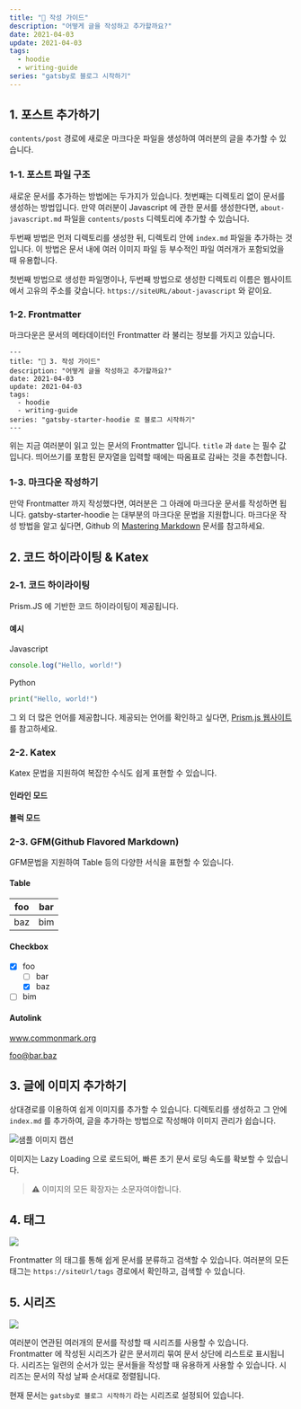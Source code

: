 ```yaml
---
title: "🤔 작성 가이드"
description: "어떻게 글을 작성하고 추가할까요?"
date: 2021-04-03
update: 2021-04-03
tags:
  - hoodie
  - writing-guide
series: "gatsby로 블로그 시작하기"
---
```


## 1. 포스트 추가하기

`contents/post` 경로에 새로운 마크다운 파일을 생성하여 여러분의 글을 추가할 수 있습니다.

### 1-1. 포스트 파일 구조

새로운 문서를 추가하는 방법에는 두가지가 있습니다. 첫번째는 디렉토리 없이 문서를 생성하는 방법입니다. 만약 여러분이 Javascript 에 관한 문서를 생성한다면, `about-javascript.md` 파일을 `contents/posts` 디렉토리에 추가할 수 있습니다.

두번째 방법은 먼저 디렉토리를 생성한 뒤, 디렉토리 안에 `index.md` 파일을 추가하는 것 입니다. 이 방법은 문서 내에 여러 이미지 파일 등 부수적인 파일 여러개가 포함되었을 때 유용합니다.

첫번째 방법으로 생성한 파일명이나, 두번째 방법으로 생성한 디렉토리 이름은 웹사이트에서 고유의 주소를 갖습니다. `https://siteURL/about-javascript` 와 같이요.

### 1-2. Frontmatter

마크다운은 문서의 메타데이터인 Frontmatter 라 불리는 정보를 가지고 있습니다.

```text
---
title: "🤔 3. 작성 가이드"
description: "어떻게 글을 작성하고 추가할까요?"
date: 2021-04-03
update: 2021-04-03
tags:
  - hoodie
  - writing-guide
series: "gatsby-starter-hoodie 로 블로그 시작하기"
---
```

위는 지금 여러분이 읽고 있는 문서의 Frontmatter 입니다. `title` 과 `date` 는 필수 값입니다. 띄어쓰기를 포함된 문자열을 입력할 때에는 따옴표로 감싸는 것을 추천합니다.

### 1-3. 마크다운 작성하기

만약 Frontmatter 까지 작성했다면, 여러분은 그 아래에 마크다운 문서를 작성하면 됩니다. gatsby-starter-hoodie 는 대부분의 마크다운 문법을 지원합니다. 마크다운 작성 방법을 알고 싶다면, Github 의 [Mastering Markdown](https://guides.github.com/features/mastering-markdown/) 문서를 참고하세요.

## 2. 코드 하이라이팅 & Katex

### 2-1. 코드 하이라이팅

Prism.JS 에 기반한 코드 하이라이팅이 제공됩니다.

#### 예시

Javascript

```javascript
console.log("Hello, world!")
```

Python

```python
print("Hello, world!")
```

그 외 더 많은 언어를 제공합니다. 제공되는 언어를 확인하고 싶다면, [Prism.js 웹사이트](https://prismjs.com/) 를 참고하세요.

### 2-2. Katex

Katex 문법을 지원하여 복잡한 수식도 쉽게 표현할 수 있습니다.

#### 인라인 모드

[$$E = m c^{2}$$]: #

#### 블럭 모드

[$$]: #
[\int_{0}^{\infty} f(x) dx]: #
[$$]: #

### 2-3. GFM(Github Flavored Markdown)

GFM문법을 지원하여 Table 등의 다양한 서식을 표현할 수 있습니다.

#### Table
| foo | bar |
| --- | --- |
| baz | bim |

#### Checkbox
- [x] foo
  - [ ] bar
  - [x] baz
- [ ] bim

#### Autolink
www.commonmark.org

foo@bar.baz

## 3. 글에 이미지 추가하기

상대경로를 이용하여 쉽게 이미지를 추가할 수 있습니다. 디렉토리를 생성하고 그 안에 `index.md` 를 추가하여, 글을 추가하는 방법으로 작성해야 이미지 관리가 쉽습니다.

![샘플 이미지 캡션](sample-image.jpg)

이미지는 Lazy Loading 으로 로드되어, 빠른 초기 문서 로딩 속도를 확보할 수 있습니다.

> ⚠ 이미지의 모든 확장자는 소문자여야합니다.

## 4. 태그

![](tag-example.jpg)

Frontmatter 의 태그를 통해 쉽게 문서를 분류하고 검색할 수 있습니다. 여러분의 모든 태그는 `https://siteUrl/tags` 경로에서 확인하고, 검색할 수 있습니다.

## 5. 시리즈

![](series-example.jpg)

여러분이 연관된 여러개의 문서를 작성할 때 시리즈를 사용할 수 있습니다. Frontmatter 에 작성된 시리즈가 같은 문서끼리 묶여 문서 상단에 리스트로 표시됩니다. 시리즈는 일련의 순서가 있는 문서들을 작성할 때 유용하게 사용할 수 있습니다. 시리즈는 문서의 작성 날짜 순서대로 정렬됩니다.

현재 문서는 `gatsby로 블로그 시작하기` 라는 시리즈로 설정되어 있습니다.
